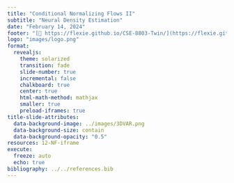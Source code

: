 ```yaml
---
title: "Conditional Normalizing Flows II"
subtitle: "Neural Density Estimation"
date: "February 14, 2024"
footer: "[🔗 https://flexie.github.io/CSE-8803-Twin/](https://flexie.github.io/CSE-8803-Twin/)"
logo: "images/logo.png"
format: 
  revealjs:
    theme: solarized
    transition: fade
    slide-number: true
    incremental: false 
    chalkboard: true
    center: true
    html-math-method: mathjax
    smaller: true
    preload-iframes: true
title-slide-attributes:
  data-background-image: ../images/3DVAR.png
  data-background-size: contain
  data-background-opacity: "0.5"
resources: 12-NF-iframe
execute:
  freeze: auto
  echo: true
bibliography: ../../references.bib
---
```


#  {background-iframe="12-NF-iframe/index.html"}
